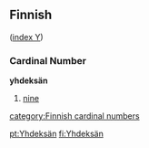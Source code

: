 ==Finnish==
([[Wiktionary:Finnish_index_y|index Y]])

===Cardinal Number===
'''yhdeksän'''
#[[nine]]

[[category:Finnish cardinal numbers]]

[[pt:Yhdeksän]]
[[fi:Yhdeksän]]